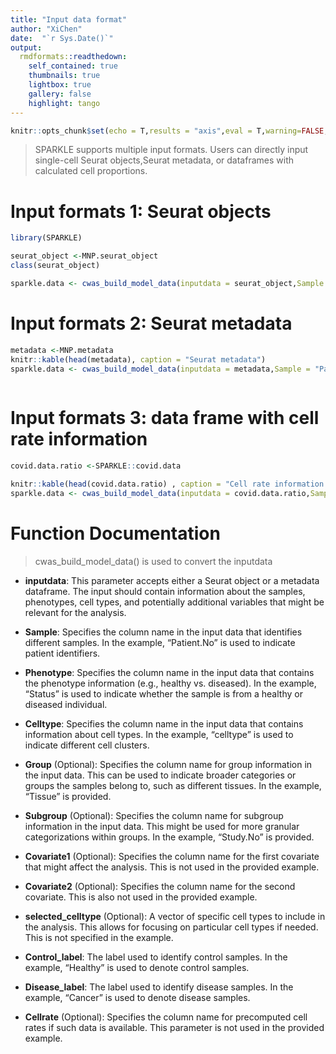 ```yaml
---
title: "Input data format"
author: "XiChen"
date:  "`r Sys.Date()`"
output:
  rmdformats::readthedown:
    self_contained: true
    thumbnails: true
    lightbox: true
    gallery: false
    highlight: tango
---
```


```r
knitr::opts_chunk$set(echo = T,results = "axis",eval = T,warning=FALSE,message=FALSE)
```

 
> SPARKLE supports multiple input formats. Users can directly input single-cell Seurat objects,Seurat metadata, or dataframes with calculated cell proportions.




# Input formats 1: Seurat objects

```r


library(SPARKLE)

seurat_object <-MNP.seurat_object
class(seurat_object)

sparkle.data <- cwas_build_model_data(inputdata = seurat_object,Sample = "Patient.No",Phenotype = "Status",Celltype ="Clusters",Group ="Tissue",Subgroup = "Study.No",Control_label = "Healthy",Disease_label = "Cancer")  

```

# Input formats 2: Seurat metadata

```r

metadata <-MNP.metadata 
knitr::kable(head(metadata), caption = "Seurat metadata") 
sparkle.data <- cwas_build_model_data(inputdata = metadata,Sample = "Patient.No",Phenotype = "Status",Celltype ="Clusters",Group ="Tissue",Subgroup = "Study.No",Control_label = "Healthy",Disease_label = "Cancer")
 

```

# Input formats 3: data frame with cell rate information

```r

 

covid.data.ratio <-SPARKLE::covid.data 

knitr::kable(head(covid.data.ratio) , caption = "Cell rate information table") 
sparkle.data <- cwas_build_model_data(inputdata = covid.data.ratio,Sample = "sampleID",Phenotype = "severity",Celltype ="celltype",Group ="tissue",Subgroup = "dataset",Control_label = "control",Disease_label = "severe/critical",Cellrate ="cellratio" )

```


# Function Documentation 

> cwas_build_model_data() is used to convert the inputdata

- **inputdata**: This parameter accepts either a Seurat object or a metadata dataframe. The input should contain information about the samples, phenotypes, cell types, and potentially additional variables that might be relevant for the analysis.

- **Sample**: Specifies the column name in the input data that identifies different samples. In the example, "Patient.No" is used to indicate patient identifiers.

- **Phenotype**: Specifies the column name in the input data that contains the phenotype information (e.g., healthy vs. diseased). In the example, "Status" is used to indicate whether the sample is from a healthy or diseased individual.

- **Celltype**: Specifies the column name in the input data that contains information about cell types. In the example, "celltype" is used to indicate different cell clusters.

- **Group** (Optional): Specifies the column name for group information in the input data. This can be used to indicate broader categories or groups the samples belong to, such as different tissues. In the example, "Tissue" is provided.

- **Subgroup** (Optional): Specifies the column name for subgroup information in the input data. This might be used for more granular categorizations within groups. In the example, "Study.No" is provided.

- **Covariate1** (Optional): Specifies the column name for the first covariate that might affect the analysis. This is not used in the provided example.

- **Covariate2** (Optional): Specifies the column name for the second covariate. This is also not used in the provided example.

- **selected_celltype** (Optional): A vector of specific cell types to include in the analysis. This allows for focusing on particular cell types if needed. This is not specified in the example.

- **Control_label**: The label used to identify control samples. In the example, "Healthy" is used to denote control samples.

- **Disease_label**: The label used to identify disease samples. In the example, "Cancer" is used to denote disease samples.

- **Cellrate** (Optional): Specifies the column name for precomputed cell rates if such data is available. This parameter is not used in the provided example.
